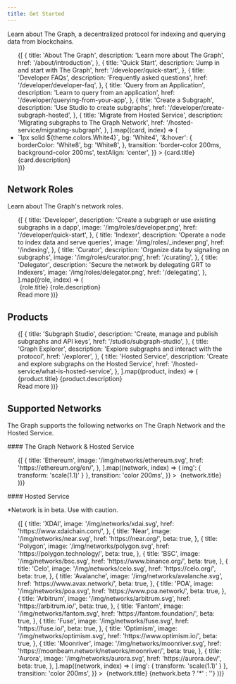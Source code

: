 ```yaml
---
title: Get Started
---
```



Learn about The Graph, a decentralized protocol for indexing and querying data from blockchains.

<ul
  role="list"
  sx={{
    mb: '96px',
    display: 'grid',
    gridTemplateColumns: 'repeat(auto-fit, minmax(230px, 1fr))',
    justifyItems: 'stretch',
    alignItems: 'stretch',
    gap: Spacing.XL,
  }}
>
  {[
    {
      title: 'About The Graph',
      description: 'Learn more about The Graph',
      href: '/about/introduction',
    },
    {
      title: 'Quick Start',
      description: 'Jump in and start with The Graph',
      href: '/developer/quick-start',
    },
    {
      title: 'Developer FAQs',
      description: 'Frequently asked questions',
      href: '/developer/developer-faq',
    },
    {
      title: 'Query from an Application',
      description: 'Learn to query from an application',
      href: '/developer/querying-from-your-app',
    },
    {
      title: 'Create a Subgraph',
      description: 'Use Studio to create subgraphs',
      href: '/developer/create-subgraph-hosted',
    },
    {
      title: 'Migrate from Hosted Service',
      description: 'Migrating subgraphs to The Graph Network',
      href: '/hosted-service/migrating-subgraph',
    },
  ].map((card, index) => (
    <li key={index} sx={{ aspectRatio: '258/136' }}>
      <Link
        href={card.href}
        sx={{
          display: 'flex',
          flexDirection: 'column',
          justifyContent: 'center',
          alignItems: 'center',
          minHeight: '100%',
          p: Spacing.L,
          borderRadius: BorderRadius.S,
          border: (theme) => `1px solid ${theme.colors.White4}`,
          bg: 'White4',
          '&:hover': {
            borderColor: 'White8',
            bg: 'White8',
          },
          transition: 'border-color 200ms, background-color 200ms',
          textAlign: 'center',
        }}
      >
        <Text as="h3" weight="SemiBold" size="16px">
          {card.title}
        </Text>
        <Text as="small" size="16px" color="White64">
          {card.description}
        </Text>
      </Link>
    </li>
  ))}
</ul>

## Network Roles

Learn about The Graph's network roles.

<ul
  role="list"
  sx={{
    mt: Spacing.XL,
    mb: '128px',
    display: 'grid',
    gridTemplateColumns: 'repeat(auto-fit, minmax(160px, 1fr))',
    gap: Spacing.XL,
  }}
>
  {[
    {
      title: 'Developer',
      description: 'Create a subgraph or use existing subgraphs in a dapp',
      image: '/img/roles/developer.png',
      href: '/developer/quick-start',
    },
    {
      title: 'Indexer',
      description: 'Operate a node to index data and serve queries',
      image: '/img/roles/_indexer.png',
      href: '/indexing',
    },
    {
      title: 'Curator',
      description: 'Organize data by signaling on subgraphs',
      image: '/img/roles/curator.png',
      href: '/curating',
    },
    {
      title: 'Delegator',
      description: 'Secure the network by delegating GRT to Indexers',
      image: '/img/roles/delegator.png',
      href: '/delegating',
    },
  ].map((role, index) => (
    <Flex.Column as="li" key={index}>
      <div sx={{ mb: Spacing.L }}>
        <img src={role.image} alt="" sx={{ mb: Spacing.L, width: '96px', height: '96px' }} />
        <Text as="h3" weight="SemiBold" size="20px" sx={{ textShadow: Glow.S }}>
          {role.title}
        </Text>
        <Text as="p" size="16px" color="White64" sx={{ mt: Spacing.L }}>
          {role.description}
        </Text>
      </div>
      <Text as="div" weight="SemiBold" size="16px" sx={{ mt: 'auto' }}>
        <LinkInline href={role.href}>Read more</LinkInline>
      </Text>
    </Flex.Column>
  ))}
</ul>

## Products

<ul
  role="list"
  sx={{
    mt: Spacing.XL,
    mb: '128px',
    display: 'grid',
    gridTemplateColumns: 'repeat(auto-fit, minmax(160px, 1fr))',
    gap: Spacing.XL,
  }}
>
  {[
    {
      title: 'Subgraph Studio',
      description: 'Create, manage and publish subgraphs and API keys',
      href: '/studio/subgraph-studio',
    },
    {
      title: 'Graph Explorer',
      description: 'Explore subgraphs and interact with the protocol',
      href: '/explorer',
    },
    {
      title: 'Hosted Service',
      description: 'Create and explore subgraphs on the Hosted Service',
      href: '/hosted-service/what-is-hosted-service',
    },
  ].map((product, index) => (
    <Flex.Column as="li" key={index}>
      <div sx={{ mb: Spacing.L }}>
        <Text as="h3" weight="SemiBold" size="20px" sx={{ textShadow: Glow.S }}>
          {product.title}
        </Text>
        <Text as="p" size="16px" color="White64" sx={{ mt: Spacing.L }}>
          {product.description}
        </Text>
      </div>
      <Text as="div" weight="SemiBold" size="16px" sx={{ mt: 'auto' }}>
        <LinkInline href={product.href}>Read more</LinkInline>
      </Text>
    </Flex.Column>
  ))}
</ul>

## Supported Networks

The Graph supports the following networks on The Graph Network and the Hosted Service.

<div sx={{ mt: Spacing.XXL }}>
  #### The Graph Network &amp; Hosted Service

  <ul
    role="list"
    sx={{
      mt: Spacing.L_XL,
      display: 'grid',
      gridTemplateColumns: 'repeat(auto-fill, minmax(92px, 1fr))',
      columnGap: Spacing.L_XL,
      rowGap: Spacing.XL,
    }}
  >
    {[
      {
        title: 'Ethereum',
        image: '/img/networks/ethereum.svg',
        href: 'https://ethereum.org/en/',
      },
    ].map((network, index) => (
      <Flex.Column as="li" key={index}>
        <Text as="div" size="14px" color="White48" sx={{ textAlign: 'center' }}>
          <Link
            href={network.href}
            target="_blank"
            sx={{
              display: 'flex',
              flexDirection: 'column',
              alignItems: 'center',
              color: 'White48',
              '&:hover': { color: 'White', '& > img': { transform: 'scale(1.1)' } },
              transition: 'color 200ms',
            }}
          >
            <img
              src={network.image}
              alt=""
              sx={{ mb: Spacing.M, width: '40px', height: '40px', transition: 'transform 200ms' }}
            />
            {network.title}
          </Link>
        </Text>
      </Flex.Column>
    ))}
  </ul>
</div>

<div sx={{ mt: Spacing.XXL }}>
  #### Hosted Service

\*Network is in beta. Use with caution.

  <ul
    role="list"
    sx={{
      mt: Spacing.XL,
      display: 'grid',
      gridTemplateColumns: 'repeat(auto-fill, minmax(92px, 1fr))',
      columnGap: Spacing.L_XL,
      rowGap: Spacing.XL,
    }}
  >
    {[
      {
        title: 'XDAI',
        image: '/img/networks/xdai.svg',
        href: 'https://www.xdaichain.com/',
      },
      {
        title: 'Near',
        image: '/img/networks/near.svg',
        href: 'https://near.org/',
        beta: true,
      },
      {
        title: 'Polygon',
        image: '/img/networks/polygon.svg',
        href: 'https://polygon.technology/',
        beta: true,
      },
      {
        title: 'BSC',
        image: '/img/networks/bsc.svg',
        href: 'https://www.binance.org/',
        beta: true,
      },
      {
        title: 'Celo',
        image: '/img/networks/celo.svg',
        href: 'https://celo.org/',
        beta: true,
      },
      {
        title: 'Avalanche',
        image: '/img/networks/avalanche.svg',
        href: 'https://www.avax.network/',
        beta: true,
      },
      {
        title: 'POA',
        image: '/img/networks/poa.svg',
        href: 'https://www.poa.network/',
        beta: true,
      },
      {
        title: 'Arbitrum',
        image: '/img/networks/arbitrum.svg',
        href: 'https://arbitrum.io/',
        beta: true,
      },
      {
        title: 'Fantom',
        image: '/img/networks/fantom.svg',
        href: 'https://fantom.foundation/',
        beta: true,
      },
      {
        title: 'Fuse',
        image: '/img/networks/fuse.svg',
        href: 'https://fuse.io/',
        beta: true,
      },
      {
        title: 'Optimism',
        image: '/img/networks/optimism.svg',
        href: 'https://www.optimism.io/',
        beta: true,
      },
      {
        title: 'Moonriver',
        image: '/img/networks/moonriver.svg',
        href: 'https://moonbeam.network/networks/moonriver/',
        beta: true,
      },
      {
        title: 'Aurora',
        image: '/img/networks/aurora.svg',
        href: 'https://aurora.dev/',
        beta: true,
      },
    ].map((network, index) => (
      <Flex.Column as="li" key={index}>
        <Text as="div" size="14px" color="White48" sx={{ textAlign: 'center' }}>
          <Link
            href={network.href}
            target="_blank"
            sx={{
              display: 'flex',
              flexDirection: 'column',
              alignItems: 'center',
              color: 'White48',
              '&:hover': { color: 'White', '& > img': { transform: 'scale(1.1)' } },
              transition: 'color 200ms',
            }}
          >
            <img
              src={network.image}
              alt=""
              sx={{ mb: Spacing.M, width: '40px', height: '40px', transition: 'transform 200ms' }}
            />
            {network.title}
            {network.beta ? '*' : ''}
          </Link>
        </Text>
      </Flex.Column>
    ))}
  </ul>
</div>

